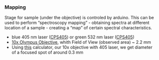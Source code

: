 ### Mapping

Stage for sample (under the objective) is controled by arduino. This can be used to perform "spectroscopy mapping" - obtaining spectra at different location of a sample - creating a "map" of certain spectral characteristics. 

* blue 405 nm laser ([CPS405](https://www.google.com/url?q=https%3A%2F%2Fwww.thorlabs.com%2Fnewgrouppage9.cfm%3Fobjectgroup_id%3D1487&sa=D&sntz=1&usg=AFQjCNFyGuXG-jfQGBvOHZTdGYRBZXMKUA)) or green 532 nm laser ([CPS405](https://www.google.com/url?q=https%3A%2F%2Fwww.thorlabs.com%2Fnewgrouppage9.cfm%3Fobjectgroup_id%3D1487&sa=D&sntz=1&usg=AFQjCNFyGuXG-jfQGBvOHZTdGYRBZXMKUA))
* [10x Olympus Objective](https://www.google.com/url?q=https%3A%2F%2Fwww.thorlabs.com%2Fnewgrouppage9.cfm%3Fobjectgroup_id%3D1044%26pn%3DRMS10X&sa=D&sntz=1&usg=AFQjCNFLjFsEwmQWk0SZNh75a3rdgc_Wbw), whith Field of View  (observed area) ~ 2.2 mm
* Using [this](http://www.google.com/url?q=http%3A%2F%2Fwww.ophiropt.com%2Flaser--measurement%2Flaser-power-energy-meters%2Fservices%2Ffocal-spot-size-calculator-for-gaussian-beams&sa=D&sntz=1&usg=AFQjCNGrRvweg5ov95Bj4BqS-2WA_5zZuw) calculator, our 10x objective with 405 laser, we get diameter of a focused spot of around 0.3 mm





